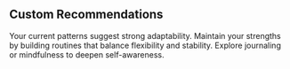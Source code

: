 ## Custom Recommendations

Your current patterns suggest strong adaptability. Maintain your strengths by building routines that balance flexibility and stability. Explore journaling or mindfulness to deepen self-awareness.